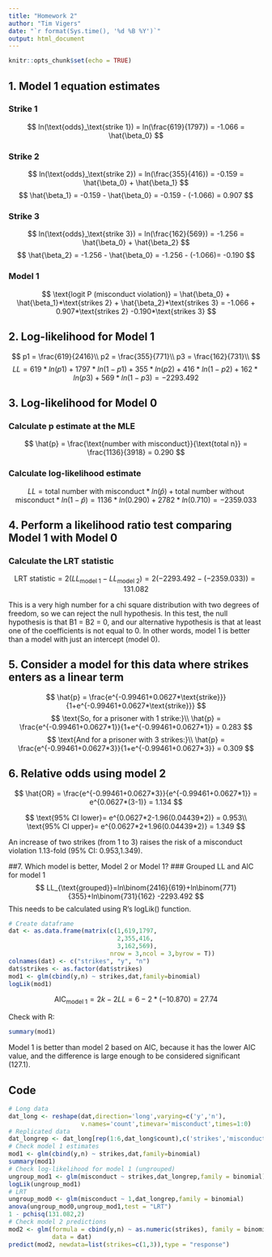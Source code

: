 ```yaml
---
title: "Homework 2"
author: "Tim Vigers"
date: "`r format(Sys.time(), '%d %B %Y')`"
output: html_document
---
```


```r
knitr::opts_chunk$set(echo = TRUE)
```

## 1. Model 1 equation estimates

### Strike 1
$$
ln(\text{odds}_\text{strike 1}) = ln(\frac{619}{1797}) = -1.066 = \hat{\beta_0}
$$

### Strike 2
$$
ln(\text{odds}_\text{strike 2}) = ln(\frac{355}{416}) = -0.159 = \hat{\beta_0} + \hat{\beta_1}
$$
$$
\hat{\beta_1} = -0.159 - \hat{\beta_0} = -0.159 - (-1.066) = 0.907
$$

### Strike 3
$$
ln(\text{odds}_\text{strike 3}) = ln(\frac{162}{569}) = -1.256 = \hat{\beta_0} + \hat{\beta_2}
$$
$$
\hat{\beta_2} = -1.256 - \hat{\beta_0} = -1.256 - (-1.066)= -0.190
$$

### Model 1
$$
\text{logit P (misconduct violation)} = \hat{\beta_0} + \hat{\beta_1}*\text{strikes 2} + \hat{\beta_2}*\text{strikes 3} = -1.066 + 0.907*\text{strikes 2} -0.190*\text{strikes 3}
$$

## 2. Log-likelihood for Model 1

$$
p1 = \frac{619}{2416}\\
p2 = \frac{355}{771}\\
p3 = \frac{162}{731}\\
$$
$$
LL = 619*ln(p1) + 1797*ln(1-p1) + 355*ln(p2) + 416*ln(1-p2) + 162*ln(p3) + 569*ln(1-p3) = -2293.492
$$

## 3. Log-likelihood for Model 0
### Calculate p estimate at the MLE
$$
\hat{p} = \frac{\text{number with misconduct}}{\text{total n}} = \frac{1136}{3918} = 0.290
$$

### Calculate log-likelihood estimate
$$
LL = \text{total number with misconduct}*ln(\hat{p}) + \text{total number without misconduct}*ln(1-\hat{p})=1136*ln(0.290) + 2782*ln(0.710) = -2359.033
$$

## 4. Perform a likelihood ratio test comparing Model 1 with Model 0
### Calculate the LRT statistic
$$
\text{LRT statistic} = 2(LL_{\text{model 1}} - LL_{\text{model 2}})=2(-2293.492-(-2359.033))=131.082
$$

This is a very high number for a chi square distribution with two degrees of freedom, so we can reject the null hypothesis. In this test, the null hypothesis is that B1 = B2 = 0, and our alternative hypothesis is that at least one of the coefficients is not equal to 0. In other words, model 1 is better than a model with just an intercept (model 0). 

## 5. Consider a model for this data where strikes enters as a linear term
$$
\hat{p} = \frac{e^{-0.99461+0.0627*\text{strike}}}{1+e^{-0.99461+0.0627*\text{strike}}}
$$
$$
\text{So, for a prisoner with 1 strike:}\\
\hat{p} = \frac{e^{-0.99461+0.0627*1}}{1+e^{-0.99461+0.0627*1}} = 0.283
$$
$$
\text{And for a prisoner with 3 strikes:}\\
\hat{p} = \frac{e^{-0.99461+0.0627*3}}{1+e^{-0.99461+0.0627*3}} = 0.309
$$

## 6. Relative odds using model 2
$$
\hat{OR} = \frac{e^{-0.99461+0.0627*3}}{e^{-0.99461+0.0627*1}} = e^{0.0627*(3-1)} = 1.134
$$

$$
\text{95% CI lower}= e^{0.0627*2-1.96(0.04439*2)} = 0.953\\
\text{95% CI upper}= e^{0.0627*2+1.96(0.04439*2)} = 1.349
$$

An increase of two strikes (from 1 to 3) raises the risk of a misconduct violation 1.13-fold (95% CI: 0.953,1.349). 

##7. Which model is better, Model 2 or Model 1?
### Grouped LL and AIC for model 1
$$
LL_{\text{grouped}}=ln\binom{2416}{619}+ln\binom{771}{355}+ln\binom{731}{162} -2293.492
$$
This needs to be calculated using R's logLik() function.
```r
# Create dataframe
dat <- as.data.frame(matrix(c(1,619,1797,
                              2,355,416,
                              3,162,569),
                            nrow = 3,ncol = 3,byrow = T))
colnames(dat) <- c("strikes", "y", "n")
dat$strikes <- as.factor(dat$strikes)
mod1 <- glm(cbind(y,n) ~ strikes,dat,family=binomial)
logLik(mod1)
```

$$
\text{AIC}_\text{model 1} = 2k - 2 LL = 6 - 2*(-10.870) = 27.74
$$

Check with R:
```r
summary(mod1)
```

Model 1 is better than model 2 based on AIC, because it has the lower AIC value, and the difference is large enough to be considered significant (127.1).

## Code

```r
# Long data
dat_long <- reshape(dat,direction='long',varying=c('y','n'),
                    v.names='count',timevar='misconduct',times=1:0)
# Replicated data
dat_longrep <- dat_long[rep(1:6,dat_long$count),c('strikes','misconduct')]
# Check model 1 estimates
mod1 <- glm(cbind(y,n) ~ strikes,dat,family=binomial)
summary(mod1)
# Check log-likelihood for model 1 (ungrouped)
ungroup_mod1 <- glm(misconduct ~ strikes,dat_longrep,family = binomial)
logLik(ungroup_mod1)
# LRT 
ungroup_mod0 <- glm(misconduct ~ 1,dat_longrep,family = binomial)
anova(ungroup_mod0,ungroup_mod1,test = "LRT")
1 - pchisq(131.082,2)
# Check model 2 predictions
mod2 <- glm(formula = cbind(y,n) ~ as.numeric(strikes), family = binomial,
            data = dat)
predict(mod2, newdata=list(strikes=c(1,3)),type = "response")
```